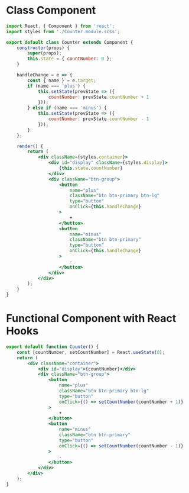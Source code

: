 <!-- Custom MDX Documentation for U1/hw2/Counter -->

# Class Component

```jsx
import React, { Component } from 'react';
import styles from './Counter.module.scss';

export default class Counter extends Component {
    constructor(props) {
        super(props);
        this.state = { countNumber: 0 };
    }

    handleChange = e => {
        const { name } = e.target;
        if (name === 'plus') {
            this.setState(prevState => ({
                countNumber: prevState.countNumber + 1
            }));
        } else if (name === 'minus') {
            this.setState(prevState => ({
                countNumber: prevState.countNumber - 1
            }));
        }
    };

    render() {
        return (
            <div className={styles.container}>
                <div id="display" className={styles.display}>
                    {this.state.countNumber}
                </div>
                <div className="btn-group">
                    <button
                        name="plus"
                        className="btn btn-primary btn-lg"
                        type="button"
                        onClick={this.handleChange}
                    >
                        +
                    </button>
                    <button
                        name="minus"
                        className="btn btn-primary"
                        type="button"
                        onClick={this.handleChange}
                    >
                        -
                    </button>
                </div>
            </div>
        );
    }
}
```

# Functional Component with React Hooks

```jsx
export default function Counter() {
    const [countNumber, setCountNumber] = React.useState(0);
    return (
        <div className="container">
            <div id="display">{countNumber}</div>
            <div className="btn-group">
                <button
                    name="plus"
                    className="btn btn-primary btn-lg"
                    type="button"
                    onClick={() => setCountNumber(countNumber + 1)}
                >
                    +
                </button>
                <button
                    name="minus"
                    className="btn btn-primary"
                    type="button"
                    onClick={() => setCountNumber(countNumber - 1)}
                >
                    -
                </button>
            </div>
        </div>
    );
}
```
